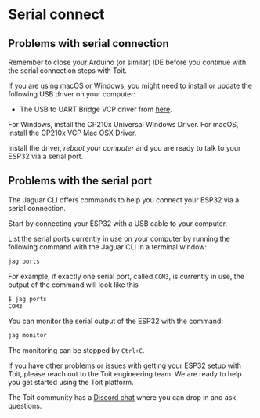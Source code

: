 # Serial connect

## Problems with serial connection

<Expandable title="Have you previously connected an ESP32 via a serial connection to your computer, for example using Arduino IDE or similar?">

<Tabs>
<Tab label="YES">

Remember to close your Arduino (or similar) IDE before you continue with the serial connection steps with Toit.

</Tab>
<Tab label="NO">

If you are using macOS or Windows, you might need to install or update the following USB driver on your computer:

- The USB to UART Bridge VCP driver from [here](https://www.silabs.com/developers/usb-to-uart-bridge-vcp-drivers).

For Windows, install the CP210x Universal Windows Driver.
For macOS, install the CP210x VCP Mac OSX Driver.

Install the driver, _reboot your computer_ and you are ready to talk to your ESP32 via a serial port.

</Tab>
</Tabs>

</Expandable>

## Problems with the serial port

<Expandable title="Do you have problems with detecting a serial port on your computer?">

<Tabs>
<Tab label="YES">

The Jaguar CLI offers commands to help you connect your ESP32 via a serial connection.

Start by connecting your ESP32 with a USB cable to your computer.

List the serial ports currently in use on your computer by running the following command with the Jaguar CLI in a terminal window:

``` sh
jag ports
```

For example, if exactly one serial port, called `COM3`, is currently in use, the output of the command will look like this

``` txt
$ jag ports
COM3
```

You can monitor the serial output of the ESP32 with the command:

``` sh
jag monitor
```

The monitoring can be stopped by `Ctrl+C`.

</Tab>
<Tab label="NO">

If you have other problems or issues with getting your ESP32 setup with Toit, please reach out to the Toit engineering team. We are ready to help you get started using the Toit platform.

The Toit community has a [Discord chat](https://chat.toit.io) where you can drop in and ask questions.

</Tab>
</Tabs>

</Expandable>
